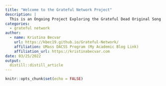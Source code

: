 ```yaml
---
title: "Welcome to the Grateful Network Project"
description: |
  This is an Ongoing Project Exploring the Grateful Dead Original Song Co-Writing Network
categories:
  - grateful network
author:
  - name: Kristina Becvar
    url: https://kbec19.github.io/Grateful-Network/
    affiliation: UMass DACSS Program (My Academic Blog Link)
    affiliation_url: https://kristinabecvar.com
date: 03/25/2022
output:
  distill::distill_article
---
```


```r
knitr::opts_chunk$set(echo = FALSE)

```



